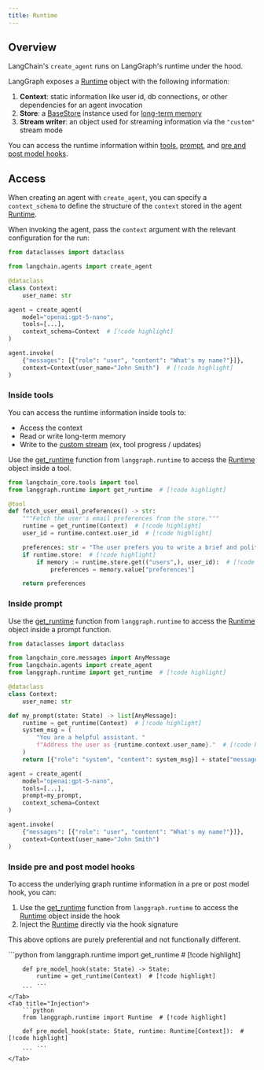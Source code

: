 ```yaml
---
title: Runtime
---
```



<AlphaCallout />

## Overview

LangChain's `create_agent` runs on LangGraph's runtime under the hood.


LangGraph exposes a [Runtime](https://langchain-ai.github.io/langgraph/reference/runtime/#langgraph.runtime.Runtime) object with the following information:

1. **Context**: static information like user id, db connections, or other dependencies for an agent invocation
2. **Store**: a [BaseStore](https://langchain-ai.github.io/langgraph/reference/store/#langgraph.store.base.BaseStore) instance used for [long-term memory](/oss/python/langchain/long-term-memory)
3. **Stream writer**: an object used for streaming information via the `"custom"` stream mode

You can access the runtime information within [tools](#inside-tools), [prompt](#inside-prompt), and [pre and post model hooks](#inside-pre-and-post-model-hooks).

## Access

When creating an agent with `create_agent`, you can specify a `context_schema` to define the structure of the `context` stored in the agent [Runtime](https://langchain-ai.github.io/langgraph/reference/runtime/#langgraph.runtime.Runtime).



When invoking the agent, pass the `context` argument with the relevant configuration for the run:

```python
from dataclasses import dataclass

from langchain.agents import create_agent

@dataclass
class Context:
    user_name: str

agent = create_agent(
    model="openai:gpt-5-nano",
    tools=[...],
    context_schema=Context  # [!code highlight]
)

agent.invoke(
    {"messages": [{"role": "user", "content": "What's my name?"}]},
    context=Context(user_name="John Smith")  # [!code highlight]
)
```



### Inside tools

You can access the runtime information inside tools to:

* Access the context
* Read or write long-term memory
* Write to the [custom stream](/oss/python/langchain/streaming#custom-updates) (ex, tool progress / updates)

Use the [get_runtime](https://langchain-ai.github.io/langgraph/reference/runtime/#langgraph.runtime.get_runtime) function from `langgraph.runtime` to access the [Runtime](https://langchain-ai.github.io/langgraph/reference/runtime/#langgraph.runtime.Runtime) object inside a tool.

```python
from langchain_core.tools import tool
from langgraph.runtime import get_runtime  # [!code highlight]

@tool
def fetch_user_email_preferences() -> str:
    """Fetch the user's email preferences from the store."""
    runtime = get_runtime(Context)  # [!code highlight]
    user_id = runtime.context.user_id  # [!code highlight]

    preferences: str = "The user prefers you to write a brief and polite email."
    if runtime.store:  # [!code highlight]
        if memory := runtime.store.get(("users",), user_id):  # [!code highlight]
            preferences = memory.value["preferences"]

    return preferences
```



### Inside prompt

Use the [get_runtime](https://langchain-ai.github.io/langgraph/reference/runtime/#langgraph.runtime.get_runtime) function from `langgraph.runtime` to access the [Runtime](https://langchain-ai.github.io/langgraph/reference/runtime/#langgraph.runtime.Runtime) object inside a prompt function.

```python
from dataclasses import dataclass

from langchain_core.messages import AnyMessage
from langchain.agents import create_agent
from langgraph.runtime import get_runtime  # [!code highlight]

@dataclass
class Context:
    user_name: str

def my_prompt(state: State) -> list[AnyMessage]:
    runtime = get_runtime(Context)  # [!code highlight]
    system_msg = (
        "You are a helpful assistant. "
        f"Address the user as {runtime.context.user_name}."  # [!code highlight]
    )
    return [{"role": "system", "content": system_msg}] + state["messages"]

agent = create_agent(
    model="openai:gpt-5-nano",
    tools=[...],
    prompt=my_prompt,
    context_schema=Context
)

agent.invoke(
    {"messages": [{"role": "user", "content": "What's my name?"}]},
    context=Context(user_name="John Smith")
)
```



### Inside pre and post model hooks

To access the underlying graph runtime information in a pre or post model hook, you can:

1. Use the [get_runtime](https://langchain-ai.github.io/langgraph/reference/runtime/#langgraph.runtime.get_runtime) function from `langgraph.runtime` to access the [Runtime](https://langchain-ai.github.io/langgraph/reference/runtime/#langgraph.runtime.Runtime) object inside the hook
2. Inject the [Runtime](https://langchain-ai.github.io/langgraph/reference/runtime/#langgraph.runtime.Runtime) directly via the hook signature

This above options are purely preferential and not functionally different.

<Tabs>
	<Tab title="Using get_runtime">
		```python
		from langgraph.runtime import get_runtime  # [!code highlight]

		def pre_model_hook(state: State) -> State:
		    runtime = get_runtime(Context)  # [!code highlight]
            ...
		```
	</Tab>
	<Tab title="Injection">
		```python
		from langgraph.runtime import Runtime  # [!code highlight]

		def pre_model_hook(state: State, runtime: Runtime[Context]):  # [!code highlight]
		    ...
		```
	</Tab>
</Tabs>



